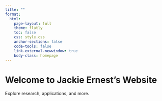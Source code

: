 ```yaml
---
title: ""
format:
  html:
    page-layout: full
    theme: flatly
    toc: false
    css: style.css
    anchor-sections: false
    code-tools: false
    link-external-newwindow: true
    body-class: homepage
---
```


```{=html}
<div id="banner-wrapper">
  <div class="full-width-banner">
    <div class="banner-text">
      <h1>Welcome to Jackie Ernest’s Website</h1>
      <p>Explore research, applications, and more.</p>
    </div>
  </div>
</div>
```

```{=html}
<script>
  window.addEventListener('scroll', function () {
    const navbar = document.querySelector('.navbar');
    if (window.scrollY > 50) {
      navbar.classList.add('scrolled');
    } else {
      navbar.classList.remove('scrolled');
    }
  });
</script>
```



